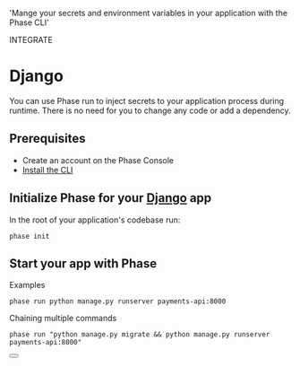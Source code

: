 
  'Mange your secrets and environment variables in your application with the Phase CLI'

<Tag variant="small">INTEGRATE</Tag>

# Django

You can use Phase run to inject secrets to your application process during runtime. There is no need for you to change any code or add a dependency.

## Prerequisites

- Create an account on the Phase Console
- [Install the CLI](/cli)

## Initialize Phase for your [Django](https://www.djangoproject.com) app

In the root of your application's codebase run:

```fish
phase init
```

## Start your app with Phase

Examples

```fish
phase run python manage.py runserver payments-api:8000
```

Chaining multiple commands

```fish
phase run "python manage.py migrate && python manage.py runserver payments-api:8000"
```

<div className="not-prose">
  <Button
    href="https://docs.djangoproject.com/en/4.2/topics/settings"
    variant="text"
    arrow="right"
    children="Django Docs"
  />
</div>
